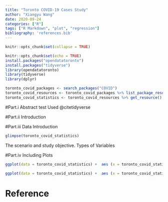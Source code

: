 ```yaml
---
title: "Toronto COVID-19 Cases Study"
author: "Xiangyu Wang"
date: 2020-09-24
categories: ["R"]
tags: ["R Markdown", "plot", "regression"]
bibliography: 'references.bib'
---
```


```r
knitr::opts_chunk$set(collapse = TRUE)
```

```r
knitr::opts_chunk$set(echo = TRUE)
install.packages("opendatatoronto")
install.packages("tidyverse")
library(opendatatoronto)
library(tidyverse)
library(dplyr)
```

```r
toronto_covid_packages <- search_packages("COVID")
toronto_covid_resources <- toronto_covid_packages %>% list_package_resources()
toronto_covid_statistics <- toronto_covid_resources %>% get_resource()

```
#Part.i Abstract
test 
Used @citetidyverse

#Part.ii Introduction 

#Part.iii Data Introduction

```r
glimpse(toronto_covid_statistics)
```

The scenario and study objective.
Types of Variables

#Part.iv Including Plots

```r
ggplot(data = toronto_covid_statistics) +  aes (x = toronto_covid_statistics$`Age Group`) + geom_bar(color = "black",fill = "skyblue2") + labs(x = 'Age Group', y = 'Case Count', title = 'Totonto COVID-19 Case in All Age Groups')
```

```r
ggplot(data = toronto_covid_statistics) +  aes (x = toronto_covid_statistics$`Client Gender`) + geom_bar(color = "black",fill = "skyblue2")  + labs(x = 'Case Gender', y = 'Case Count', title = 'COVID-19 Cases with Different Gender') 
```



# Reference





